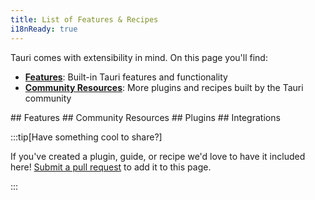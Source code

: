 ```yaml
---
title: List of Features & Recipes
i18nReady: true
---
```



Tauri comes with extensibility in mind. On this page you'll find:

- **[Features](#features)**: Built-in Tauri features and functionality
- **[Community Resources](#community-resources)**: More plugins and recipes built by the Tauri community

<Search>
	## Features
	<FeaturesList />
	## Community Resources
	<CommunityList />
	## Plugins
	<AwesomeTauri section="plugins" />
	## Integrations
	<AwesomeTauri section="integrations" />
</Search>

:::tip[Have something cool to share?]

If you've created a plugin, guide, or recipe we'd love to have it included here! [Submit a pull request](https://github.com/tauri-apps/tauri-docs/pulls) to add it to this page.

:::
